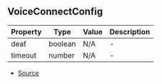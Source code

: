 ## VoiceConnectConfig


| Property | Type | Value | Description |
| ----------- | ----------- | ----------- | ----------- |
| deaf | boolean | N/A | - |
| timeout | number | N/A | - |


- [Source](https://github.com/Androz2091/discord-player/blob/b73ce3f/packages/discord-player/src/Structures/GuildQueue.ts#L45)